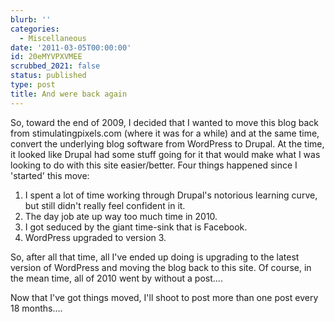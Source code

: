 ```yaml
---
blurb: ''
categories:
  - Miscellaneous
date: '2011-03-05T00:00:00'
id: 20eMYVPXVMEE
scrubbed_2021: false
status: published
type: post
title: And were back again
---
```


So, toward the end of 2009, I decided that I wanted to move this blog back from stimulatingpixels.com (where it was for a while) and at the same time, convert the underlying blog software from WordPress to Drupal. At the time, it looked like Drupal had some stuff going for it that would make what I was looking to do with this site easier/better. Four things happened since I 'started' this move:

1. I spent a lot of time working through Drupal's notorious learning curve, but still didn't really feel confident in it.
2. The day job ate up way too much time in 2010. 
3. I got seduced by the giant time-sink that is Facebook.
4. WordPress upgraded to version 3. 

So, after all that time, all I've ended up doing is upgrading to the latest version of WordPress and moving the blog back to this site. Of course, in the mean time, all of 2010 went by without a post....

Now that I've got things moved, I'll shoot to post more than one post every 18 months....
